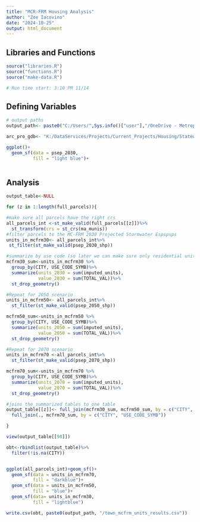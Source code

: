 ```yaml
---
title: "MCR-FRM Housing Analysis"
author: "Zoe Iacovino"
date: "2024-10-25"
output: html_document
---
```


## Libraries and Functions

```r

source("libraries.R")
source("functions.R")
source("make-data.R")

# Run time start: 3:10 PM 11/14
```

## Defining Variables

```r

# output paths
output_path<- paste0("C:/Users/",Sys.info()["user"],"/OneDrive - Metropolitan Area Planning Council/Documents - Data Services/_Current Projects/_Housing/Statewide Housing Plan - EOHLC/04_Data")

arc_pro_gdb<- "K:/DataServices/Projects/Current_Projects/Housing/StatewideHousingPlan/04_Analysis/SHP-MCFRM-InundatedUnits/SHP-MCFRM-InundatedUnits.gdb"

ggplot()+
  geom_sf(data = psep_2030,
          fill = "light blue")+
  

```

## Analysis


```r

output_table<-NULL

for (z in 1:length(full_parcels)){

#make sure all parcels have the right crs  
all_parcels_int <-st_make_valid(full_parcels[[z]])%>%
  st_transform(crs = st_crs(ma_munis))
#filter parcels to the MC-FRM 2030 Projected Stormwater Espspsps 
units_in_mcfrm30<- all_parcels_int%>%
 st_filter(st_make_valid(psep_2030_shp))

#summarize by use code (so later we can make sure only residential units are counted)
mcfrm30_sum<-units_in_mcfrm30 %>%
  group_by(CITY, USE_CODE_SYMB)%>%
  summarize(units_2030 = sum(imputed_units),
            value_2030 = sum(TOTAL_VAL))%>%
  st_drop_geometry()

#Repeat for 2050 scenario
units_in_mcfrm50<- all_parcels_int%>%
  st_filter(st_make_valid(psep_2050_shp))

mcfrm50_sum<-units_in_mcfrm50 %>%
  group_by(CITY, USE_CODE_SYMB)%>%
  summarize(units_2050 = sum(imputed_units),
            value_2050 = sum(TOTAL_VAL))%>%
  st_drop_geometry()

#Repeat for 2070 scenario
units_in_mcfrm70 <-all_parcels_int%>%
  st_filter(st_make_valid(psep_2070_shp))

mcfrm70_sum<-units_in_mcfrm70 %>%
  group_by(CITY, USE_CODE_SYMB)%>%
  summarize(units_2070 = sum(imputed_units),
            value_2070 = sum(TOTAL_VAL))%>%
  st_drop_geometry()

#joins the summarized tables to one table
output_table[[z]]<- full_join(mcfrm30_sum, mcfrm50_sum, by = c("CITY", "USE_CODE_SYMB"))%>%
  full_join(., mcfrm70_sum, by = c("CITY", "USE_CODE_SYMB"))

}

view(output_table[[98]])

obt<-rbindlist(output_table)%>%
  filter(!is.na(CITY))


ggplot(all_parcels_int)+geom_sf()+
  geom_sf(data = units_in_mcfrm70,
          fill = "darkblue")+
  geom_sf(data = units_in_mcfrm50,
          fill = "blue")+
  geom_sf(data= units_in_mcfrm30,
          fill = "lightblue")

```

```r

write.csv(obt, paste0(output_path, "/town_mcfrm_units_results.csv"))

```

